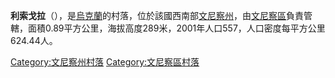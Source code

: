 {{coord|49|16|19|N|28|20|1|E|scale:30000|display=title}}

'''利索戈拉'''（{{lang-uk|Лисогора}}），是[[烏克蘭|烏克蘭]]的村落，位於該國西南部[[文尼察州|文尼察州]]，由[[文尼察區|文尼察區]]負責管轄，面積0.89平方公里，海拔高度289米，2001年人口557，人口密度每平方公里624.44人。

[[Category:文尼察州村落|Category:文尼察州村落]]
[[Category:文尼察區村落|Category:文尼察區村落]]


{{Vinnytsia-geo-stub}}